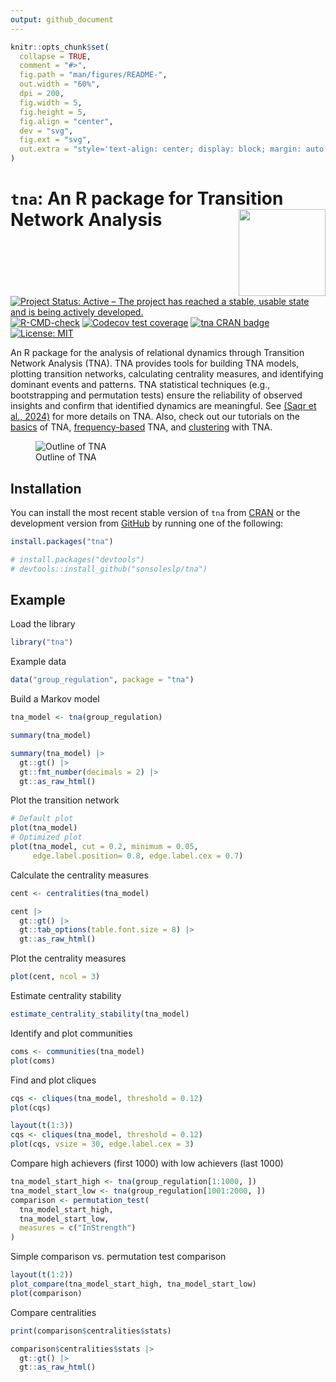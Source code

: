 ```yaml
---
output: github_document
---
```


<!-- README.md is generated from README.Rmd. Please edit that file -->

```r
knitr::opts_chunk$set(
  collapse = TRUE,
  comment = "#>",
  fig.path = "man/figures/README-",
  out.width = "60%",
  dpi = 200,
  fig.width = 5,
  fig.height = 5,
  fig.align = "center",
  dev = "svg",
  fig.ext = "svg",
  out.extra = "style='text-align: center; display: block; margin: auto;'"
)
```


# `tna`: An R package for Transition Network Analysis <img src="man/figures/logo.png" align="right" height="139"/></a>

<!-- badges: start -->
[![Project Status: Active – The project has reached a stable, usable state and is being actively developed.](https://www.repostatus.org/badges/latest/active.svg)](https://www.repostatus.org/#active)
[![R-CMD-check](https://github.com/sonsoleslp/tna/actions/workflows/R-CMD-check.yaml/badge.svg)](https://github.com/sonsoleslp/tna/actions/workflows/R-CMD-check.yaml)
[![Codecov test coverage](https://codecov.io/gh/sonsoleslp/tna/graph/badge.svg)](https://app.codecov.io/gh/sonsoleslp/tna)
[![tna CRAN badge](https://www.r-pkg.org/badges/version/tna)](https://cran.r-project.org/package=tna)
[![License: MIT](https://img.shields.io/badge/License-MIT-yellow.svg)](https://opensource.org/licenses/MIT)

<!-- badges: end -->

An R package for the analysis of relational dynamics through 
Transition Network Analysis (TNA). TNA provides tools for building TNA models, 
plotting transition networks, calculating centrality measures, and identifying 
dominant events and patterns. TNA statistical techniques (e.g., bootstrapping 
and permutation tests) ensure the reliability of observed insights and confirm
that identified dynamics are meaningful. See [(Saqr et al., 2024)](https://doi.org/10.1145/3706468.3706513) for more details on TNA. Also, check out our tutorials on the [basics](https://lamethods.org/book2/chapters/ch15-tna/ch15-tna.html)  of TNA, [frequency-based ](https://lamethods.org/book2/chapters/ch16-ftna/ch16-ftna.html) TNA, and  [clustering](https://lamethods.org/book2/chapters/ch17-tna-clusters/ch17-tna-clusters.html) with TNA.

![Outline of TNA](man/figures/method.png)

## Installation

You can install the most recent stable version of `tna` from [CRAN](https://cran.r-project.org/package=tna) or the development version from [GitHub](https://github.com/) by running one of the following:

```r
install.packages("tna")

# install.packages("devtools")
# devtools::install_github("sonsoleslp/tna")
```

## Example

Load the library
```r
library("tna")
```

Example data
```r
data("group_regulation", package = "tna")
```

Build a Markov model
```r
tna_model <- tna(group_regulation)
```

```r
summary(tna_model)
```
```r
summary(tna_model) |>
  gt::gt() |>
  gt::fmt_number(decimals = 2) |>
  gt::as_raw_html()
```

Plot the transition network
```r
# Default plot
plot(tna_model) 
# Optimized plot
plot(tna_model, cut = 0.2, minimum = 0.05, 
     edge.label.position= 0.8, edge.label.cex = 0.7)
```
Calculate the centrality measures
```r
cent <- centralities(tna_model)
```

```r
cent |>
  gt::gt() |>
  gt::tab_options(table.font.size = 8) |>
  gt::as_raw_html()
```

Plot the centrality measures
 

```r
plot(cent, ncol = 3)
```

Estimate centrality stability
```r
estimate_centrality_stability(tna_model)
```

Identify and plot communities
```r
coms <- communities(tna_model)
plot(coms)
```

Find and plot cliques
```r
cqs <- cliques(tna_model, threshold = 0.12)
plot(cqs)
```

```r
layout(t(1:3))
cqs <- cliques(tna_model, threshold = 0.12)
plot(cqs, vsize = 30, edge.label.cex = 3)
```

Compare high achievers (first 1000) with low achievers (last 1000)
```r
tna_model_start_high <- tna(group_regulation[1:1000, ])
tna_model_start_low <- tna(group_regulation[1001:2000, ])
comparison <- permutation_test(
  tna_model_start_high, 
  tna_model_start_low,
  measures = c("InStrength")
)
```

Simple comparison vs. permutation test comparison
```r
layout(t(1:2))
plot_compare(tna_model_start_high, tna_model_start_low)
plot(comparison)
```

Compare centralities
```r
print(comparison$centralities$stats)
```

```r
comparison$centralities$stats |> 
  gt::gt() |> 
  gt::as_raw_html()
```

